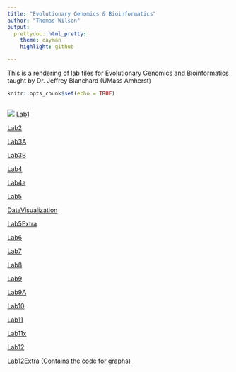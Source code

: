 ```yaml
---
title: "Evolutionary Genomics & Bioinformatics"
author: "Thomas Wilson"
output: 
  prettydoc::html_pretty:
    theme: cayman
    highlight: github

---
```


This is a rendering of lab files for Evolutionary Genomics and Bioinformatics taught by Dr. Jeffrey Blanchard (UMass Amherst)
```r
knitr::opts_chunk$set(echo = TRUE)
```
```r
```

![](data/46518623_10215953073532340_6933172260605788160_o.jpg)
[Lab1](lab1_ThomasWilson.html)

[Lab2](Lab2.html)

[Lab3A](lab3A_ThomasWilson.html)

[Lab3B](Lab3B_ThomasWilson.html)

[Lab4](Lab4_ThomasWilson.html)

[Lab4a](Lab4_ThomasWilson.html)

[Lab5](Lab5_Wilson.html)

[DataVisualization](Lab5DataVisual_Wilson.html)

[Lab5Extra](Lab5Extra_Wilson.html)

[Lab6](Lab6_ThomasWilson.html)

[Lab7](Lab7_Wislon.html)

[Lab8](Lab8_Wilson.html)

[Lab9](Lab9.html)

[Lab9A](Lab9A_Wilson.html)

[Lab10](Lab10_Wilson.html)

[Lab11](Lab11_Wilson.html)

[Lab11x](Lab11x_Wilson.html)

[Lab12](Lab12_Wilson.html)

[Lab12Extra (Contains the code for graphs)](lab12extra.html)


